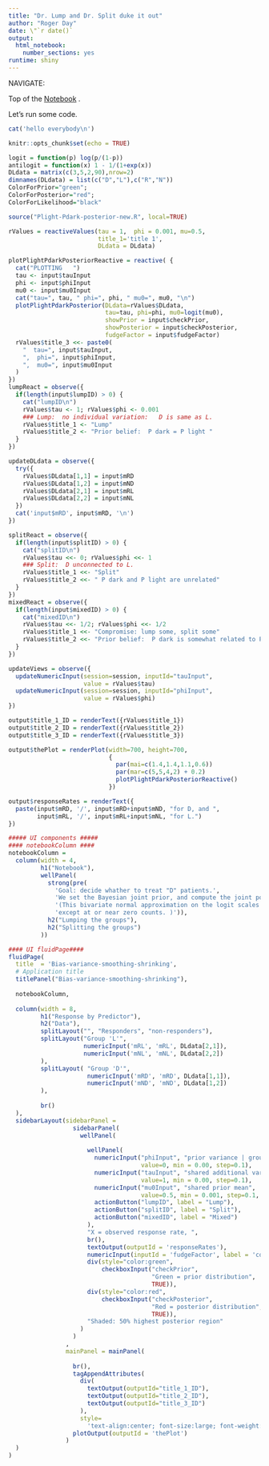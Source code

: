 ```yaml
---
title: "Dr. Lump and Dr. Split duke it out"
author: "Roger Day"
date: \"`r date()`
output: 
  html_notebook: 
    number_sections: yes
runtime: shiny
---
```


NAVIGATE:

Top of the [Notebook](#notebook) .

Let's run some code.



```r
cat('hello everybody\n')
```



```r
knitr::opts_chunk$set(echo = TRUE)
```


```r
logit = function(p) log(p/(1-p))
antilogit = function(x) 1 - 1/(1+exp(x))
DLdata = matrix(c(3,5,2,90),nrow=2)
dimnames(DLdata) = list(c("D","L"),c("R","N"))
ColorForPrior="green";     
ColorForPosterior="red";     
ColorForLikelihood="black"

source("Plight-Pdark-posterior-new.R", local=TRUE)

rValues = reactiveValues(tau = 1,  phi = 0.001, mu=0.5,
                         title_1='title 1',
                         DLdata = DLdata)

plotPlightPdarkPosteriorReactive = reactive( {
  cat("PLOTTING   ")
  tau <- input$tauInput
  phi <- input$phiInput
  mu0 <- input$mu0Input
  cat("tau=", tau, " phi=", phi, " mu0=", mu0, "\n")
  plotPlightPdarkPosterior(DLdata=rValues$DLdata,
                           tau=tau, phi=phi, mu0=logit(mu0), 
                           showPrior = input$checkPrior, 
                           showPosterior = input$checkPosterior,
                           fudgeFactor = input$fudgeFactor)
  rValues$title_3 <<- paste0(
    "  tau=", input$tauInput,  
    ",  phi=", input$phiInput,  
    ",  mu0=", input$mu0Input 
  )
})
lumpReact = observe({
  if(length(input$lumpID) > 0) {
    cat("lumpID\n")
    rValues$tau <- 1; rValues$phi <- 0.001   
    ### Lump:  no individual variation:   D is same as L.
    rValues$title_1 <- "Lump"
    rValues$title_2 <- "Prior belief:  P dark = P light "
  }
})  

updateDLdata = observe({
  try({
    rValues$DLdata[1,1] = input$mRD
    rValues$DLdata[1,2] = input$mND
    rValues$DLdata[2,1] = input$mRL
    rValues$DLdata[2,2] = input$mNL
  })
  cat('input$mRD', input$mRD, '\n')
})

splitReact = observe({
  if(length(input$splitID) > 0) {
    cat("splitID\n")
    rValues$tau <<- 0; rValues$phi <<- 1   
    ### Split:  D unconnected to L.
    rValues$title_1 <<- "Split"
    rValues$title_2 <<- " P dark and P light are unrelated"
  }
}) 
mixedReact = observe({
  if(length(input$mixedID) > 0) {
    cat("mixedID\n")
    rValues$tau <<- 1/2; rValues$phi <<- 1/2 
    rValues$title_1 <<- "Compromise: lump some, split some"
    rValues$title_2 <<- "Prior belief:  P dark is somewhat related to P light. "
  }
})

updateViews = observe({
  updateNumericInput(session=session, inputId="tauInput", 
                     value = rValues$tau)
  updateNumericInput(session=session, inputId="phiInput", 
                     value = rValues$phi)
})

output$title_1_ID = renderText({rValues$title_1})
output$title_2_ID = renderText({rValues$title_2})
output$title_3_ID = renderText({rValues$title_3})

output$thePlot = renderPlot(width=700, height=700,
                            {
                              par(mai=c(1.4,1.4,1.1,0.6))
                              par(mar=c(5,5,4,2) + 0.2)
                              plotPlightPdarkPosteriorReactive()
                            })

output$responseRates = renderText({
  paste(input$mRD, '/', input$mRD+input$mND, "for D, and ",
        input$mRL, '/', input$mRL+input$mNL, "for L.")
})
```

```r
##### UI components #####
#### notebookColumn ####  
notebookColumn =   
  column(width = 4, 
         h1("Notebook"),
         wellPanel(
           strong(pre(
             'Goal: decide whather to treat "D" patients.',
             'We set the Bayesian joint prior, and compute the joint posterior.',
             '(This bivariate normal approximation on the logit scales is pretty good,',
             'except at or near zero counts. )')),
           h2("Lumping the groups"),
           h2("Splitting the groups")
         ))
```
```r
#### UI fluidPage####
fluidPage(
  title  = 'Bias-variance-smoothing-shrinking', 
  # Application title
  titlePanel("Bias-variance-smoothing-shrinking"),
  
  notebookColumn,
  
  column(width = 8, 
         h1("Response by Predictor"),
         h2("Data"),
         splitLayout("", "Responders", "non-responders"),
         splitLayout("Group 'L'",
                     numericInput('mRL', 'mRL', DLdata[2,1]),
                     numericInput('mNL', 'mNL', DLdata[2,2])
         ),
         splitLayout( "Group 'D'",
                      numericInput('mRD', 'mRD', DLdata[1,1]),
                      numericInput('mND', 'mND', DLdata[1,2])
         ), 
         
         br()
  ),
  sidebarLayout(sidebarPanel = 
                  sidebarPanel(
                    wellPanel(
                      
                      wellPanel(
                        numericInput("phiInput", "prior variance | group (phi)", 
                                     value=0, min = 0.00, step=0.1),
                        numericInput("tauInput", "shared additional variance (tau)", 
                                     value=1, min = 0.00, step=0.1),
                        numericInput("mu0Input", "shared prior mean", 
                                     value=0.5, min = 0.001, step=0.1, max=0.999),
                        actionButton("lumpID", label = "Lump"),
                        actionButton("splitID", label = "Split"),
                        actionButton("mixedID", label = "Mixed")
                      ),
                      "X = observed response rate, ",
                      br(),
                      textOutput(outputId = 'responseRates'),
                      numericInput(inputId = 'fudgeFactor', label = 'continuity fudge factor', value=1),
                      div(style="color:green", 
                          checkboxInput("checkPrior", 
                                        "Green = prior distribution",
                                        TRUE)),
                      div(style="color:red",
                          checkboxInput("checkPosterior", 
                                        "Red = posterior distribution",
                                        TRUE)),
                      "Shaded: 50% highest posterior region"
                    )
                  )
                ,
                mainPanel = mainPanel(
                  
                  br(),
                  tagAppendAttributes(
                    div(
                      textOutput(outputId="title_1_ID"),
                      textOutput(outputId="title_2_ID"),
                      textOutput(outputId="title_3_ID")
                    ),
                    style=
                      'text-align:center; font-size:large; font-weight:bold'),
                  plotOutput(outputId = 'thePlot')
                )
  )
)


```
  
  
  